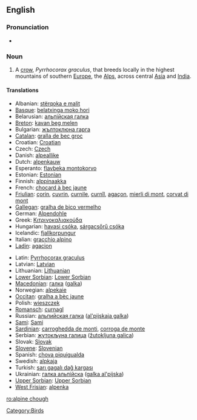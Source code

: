 {{wikipedia}}
==English==

===Pronunciation===
* {{IPA|/'alpaɪnˈtʃʌf/}}

===Noun===
{{en-noun|sg=[[alpine]] [[chough]]}}

# A [[crow]], ''Pyrrhocorax graculus'', that breeds locally in the highest mountains of southern [[Europe]], the [[Alps]], across central [[Asia]] and [[India]].

====Translations====
{{trans-top|alpine chough}}
* Albanian: [[stërqoka e malit]]
* [[Basque]]: [[belatxinga moko hori]]
* Belarusian: [[альпiйская галка]]
* [[Breton]]: [[kavan beg melen]]
* Bulgarian: [[жълтоклюна гарга]]
* [[Catalan]]: [[gralla de bec groc]]
* Croatian: [[Croatian]]
* Czech: [[Czech]]
* Danish: [[alpeallike]]
* Dutch: [[alpenkauw]] {{m}}
* Esperanto: [[flavbeka montokorvo]]
* Estonian: [[Estonian]]
* Finnish: [[alppinaakka]]
* French: [[chocard à bec jaune]] {{m}}
* [[Friulian]]: [[çorin]], [[çuvrin]], [[curnile]], [[curnîl]], [[agaçon]], [[mierli di mont]], [[corvat di mont]]
* [[Gallegan]]: [[gralha de bico vermelho]]
* German: [[Alpendohle]] {{f}}
* Greek: [[Κιτρινοκαλιακούδα]] '' ''
* Hungarian: [[havasi csóka]], [[sárgacsőrű csóka]]
* Icelandic: [[fjallkorpungur]]
* Italian: [[gracchio alpino]] {{m}}
* [[Ladin]]: [[agacion]]
{{trans-mid}}
* Latin: [[Pyrrhocorax graculus]] '' ''
* Latvian: [[Latvian]]
* Lithuanian: [[Lithuanian]]
* [[Lower Sorbian]]: [[Lower Sorbian]]
* [[Macedonian]]: [[гaлкa]] ([[galka]])
* Norwegian: [[alpekaie]]
* [[Occitan]]: [[gralha a bèc jaune]]
* Polish: [[wieszczek]]
* [[Romansch]]: [[curnagl]]
* Russian: [[альпийская галка]] ([[al'pijskaja galka]]) '' ''
* [[Sami]]: [[Sami]]
* [[Sardinian]]: [[carroghedda de monti]], [[corroga de monte]]
* Serbian: [[жутокљуна галица]] ([[žutokljuna galica]])
* Slovak: [[Slovak]]
* [[Slovene]]: [[Slovenian]]
* Spanish: [[chova piquigualda]] {{f}}
* Swedish: [[alpkaja]]
* Turkish: [[sarı gagalı dağ kargası]]
* Ukrainian: [[галка альпiйска]] ([[galka al'pijska]])
* [[Upper Sorbian]]: [[Upper Sorbian]]
* [[West Frisian]]: [[alpenka]]
{{trans-bottom}}

[[Category:Birds]]

[[ro:alpine chough]]